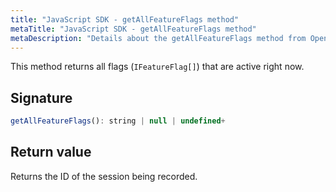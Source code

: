 ```yaml
---
title: "JavaScript SDK - getAllFeatureFlags method"
metaTitle: "JavaScript SDK - getAllFeatureFlags method"
metaDescription: "Details about the getAllFeatureFlags method from OpenReplay's SDK"
---
```


This method returns all flags (`IFeatureFlag[]`) that are active right now.

## Signature

```js
getAllFeatureFlags(): string | null | undefined+
```

## Return value

Returns the ID of the session being recorded.